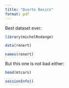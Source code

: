 ```yaml
---
title: "Quarto Basics"
format: pdf
---
```


Best dataset ever:

```r
library(michelRodange)

data(renert)

names(renert) 

```

But this one is not bad either:

```r
head(mtcars)
```

```r
sessionInfo()
```